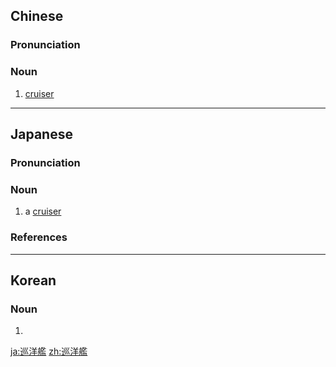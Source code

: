 {{also|巡洋舰}}
==Chinese==
{{zh-forms|s=巡洋舰}}
{{wikipedia|lang=zh|巡洋舰}}

===Pronunciation===
{{zh-pron
|m=xúnyángjiàn
|mn=sûn-iûⁿ-lām
|cat=n
}}

===Noun===
{{zh-noun}}

# [[cruiser]] {{gl|class of warships}}

{{zh-cat|Warships}}

----

==Japanese==
{{wikipedia|lang=ja}}
{{ja-kanjitab|じゅん|よう|かん|yomi=o}}

===Pronunciation===
{{ja-pron|じゅんようかん|y=o|acc=0|acc_ref=NHK,DJR}}

===Noun===
{{ja-noun|じゅんようかん|hhira=じゆんやうかん}}

# a [[cruiser]] {{gl|class of warships}}

===References===
<references/>

{{C|ja|Warships|sort=しゅんようかん'}}

----

==Korean==
{{ko-hanjatab}}

===Noun===
{{ko-noun|hangeul=순양함|mr=sunyangham|y=swun.yangham}}

# {{hanja form of|순양함|[[cruiser]]}}

[[ja:巡洋艦]]
[[zh:巡洋艦]]